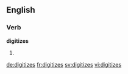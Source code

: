 
==English==

===Verb===
'''digitizes'''

# {{third-person singular of|digitize}}

[[de:digitizes]]
[[fr:digitizes]]
[[sv:digitizes]]
[[vi:digitizes]]